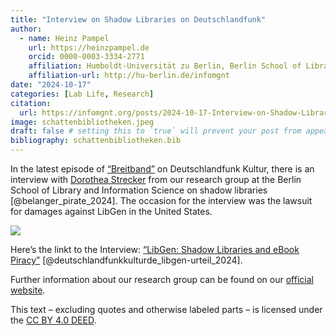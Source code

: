 ```yaml
---
title: "Interview on Shadow Libraries on Deutschlandfunk"
author:
  - name: Heinz Pampel
    url: https://heinzpampel.de
    orcid: 0000-0003-3334-2771
    affiliation: Humboldt-Universität zu Berlin, Berlin School of Library and Information Science & Helmholtz Association , Helmholtz Open Science Office
    affiliation-url: http://hu-berlin.de/infomgnt
date: "2024-10-17"
categories: [Lab Life, Research]
citation:
  url: https://infomgnt.org/posts/2024-10-17-Interview-on-Shadow-Libraries-on-Deutschlandfunk 
image: schattenbibliotheken.jpeg
draft: false # setting this to `true` will prevent your post from appearing on your listing page until you're ready!
bibliography: schattenbibliotheken.bib
---
```


In the latest episode of ["Breitband"](https://www.deutschlandfunkkultur.de/breitband-100.html) on Deutschlandfunk Kultur, there is an interview with [Dorothea Strecker](https://www.ibi.hu-berlin.de/de/institut/personen/strecker) from our research group at the Berlin School of Library and Information Science on shadow libraries [@belanger_pirate_2024]. The occasion for the interview was the lawsuit for damages against LibGen in the United States.

![](schattenbibliotheken.jpeg)

Here's the linkt to the Interview: ["LibGen: Shadow Libraries and eBook Piracy"](https://www.deutschlandfunkkultur.de/libgen-schattenbibliothek-ebook-piraterie-100.html) [@deutschlandfunkkulturde_libgen-urteil_2024].

Further information about our research group can be found on our [official website](http://hu.berlin/infomgnt).

This text – excluding quotes and otherwise labeled parts – is licensed under the [CC BY 4.0 DEED](https://creativecommons.org/licenses/by/4.0/deed.de).

